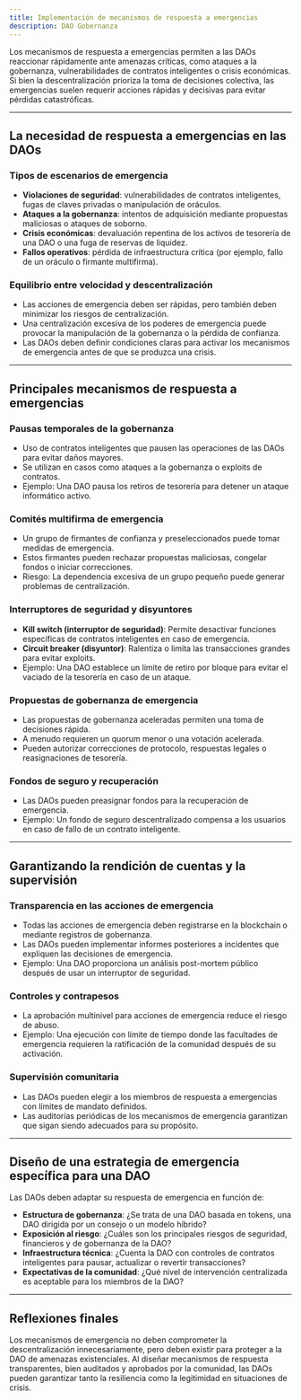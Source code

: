 ```yaml
---
title: Implementación de mecanismos de respuesta a emergencias
description: DAO Gobernanza
---
```


Los mecanismos de respuesta a emergencias permiten a las DAOs reaccionar rápidamente ante amenazas críticas, como ataques a la gobernanza, vulnerabilidades de contratos inteligentes o crisis económicas. Si bien la descentralización prioriza la toma de decisiones colectiva, las emergencias suelen requerir acciones rápidas y decisivas para evitar pérdidas catastróficas.

---

## **La necesidad de respuesta a emergencias en las DAOs**

### **Tipos de escenarios de emergencia**

- **Violaciones de seguridad**: vulnerabilidades de contratos inteligentes, fugas de claves privadas o manipulación de oráculos.
- **Ataques a la gobernanza**: intentos de adquisición mediante propuestas maliciosas o ataques de soborno.
- **Crisis económicas**: devaluación repentina de los activos de tesorería de una DAO o una fuga de reservas de liquidez.
- **Fallos operativos**: pérdida de infraestructura crítica (por ejemplo, fallo de un oráculo o firmante multifirma).

### **Equilibrio entre velocidad y descentralización**

- Las acciones de emergencia deben ser rápidas, pero también deben minimizar los riesgos de centralización.
- Una centralización excesiva de los poderes de emergencia puede provocar la manipulación de la gobernanza o la pérdida de confianza.
- Las DAOs deben definir condiciones claras para activar los mecanismos de emergencia antes de que se produzca una crisis.

---

## **Principales mecanismos de respuesta a emergencias**

### **Pausas temporales de la gobernanza**
- Uso de contratos inteligentes que pausen las operaciones de las DAOs para evitar daños mayores.
- Se utilizan en casos como ataques a la gobernanza o exploits de contratos.
- Ejemplo: Una DAO pausa los retiros de tesorería para detener un ataque informático activo.

### **Comités multifirma de emergencia**
- Un grupo de firmantes de confianza y preseleccionados puede tomar medidas de emergencia.
- Estos firmantes pueden rechazar propuestas maliciosas, congelar fondos o iniciar correcciones.
- Riesgo: La dependencia excesiva de un grupo pequeño puede generar problemas de centralización.

### **Interruptores de seguridad y disyuntores**
- **Kill switch (interruptor de seguridad)**: Permite desactivar funciones específicas de contratos inteligentes en caso de emergencia.
- **Circuit breaker (disyuntor)**: Ralentiza o limita las transacciones grandes para evitar exploits.
- Ejemplo: Una DAO establece un límite de retiro por bloque para evitar el vaciado de la tesorería en caso de un ataque.

### **Propuestas de gobernanza de emergencia**
- Las propuestas de gobernanza aceleradas permiten una toma de decisiones rápida.
- A menudo requieren un quorum menor o una votación acelerada.
- Pueden autorizar correcciones de protocolo, respuestas legales o reasignaciones de tesorería.

### **Fondos de seguro y recuperación**
- Las DAOs pueden preasignar fondos para la recuperación de emergencia.
- Ejemplo: Un fondo de seguro descentralizado compensa a los usuarios en caso de fallo de un contrato inteligente.

---

## **Garantizando la rendición de cuentas y la supervisión**

### **Transparencia en las acciones de emergencia**
- Todas las acciones de emergencia deben registrarse en la blockchain o mediante registros de gobernanza.
- Las DAOs pueden implementar informes posteriores a incidentes que expliquen las decisiones de emergencia.
- Ejemplo: Una DAO proporciona un análisis post-mortem público después de usar un interruptor de seguridad.

### **Controles y contrapesos**
- La aprobación multinivel para acciones de emergencia reduce el riesgo de abuso.
- Ejemplo: Una ejecución con límite de tiempo donde las facultades de emergencia requieren la ratificación de la comunidad después de su activación.

### **Supervisión comunitaria**
- Las DAOs pueden elegir a los miembros de respuesta a emergencias con límites de mandato definidos.
- Las auditorías periódicas de los mecanismos de emergencia garantizan que sigan siendo adecuados para su propósito.

---

## **Diseño de una estrategia de emergencia específica para una DAO**

Las DAOs deben adaptar su respuesta de emergencia en función de:

- **Estructura de gobernanza**: ¿Se trata de una DAO basada en tokens, una DAO dirigida por un consejo o un modelo híbrido?
- **Exposición al riesgo**: ¿Cuáles son los principales riesgos de seguridad, financieros y de gobernanza de la DAO?
- **Infraestructura técnica**: ¿Cuenta la DAO con controles de contratos inteligentes para pausar, actualizar o revertir transacciones?
- **Expectativas de la comunidad**: ¿Qué nivel de intervención centralizada es aceptable para los miembros de la DAO?

- ---

## **Reflexiones finales**

Los mecanismos de emergencia no deben comprometer la descentralización innecesariamente, pero deben existir para proteger a la DAO de amenazas existenciales. Al diseñar mecanismos de respuesta transparentes, bien auditados y aprobados por la comunidad, las DAOs pueden garantizar tanto la resiliencia como la legitimidad en situaciones de crisis.